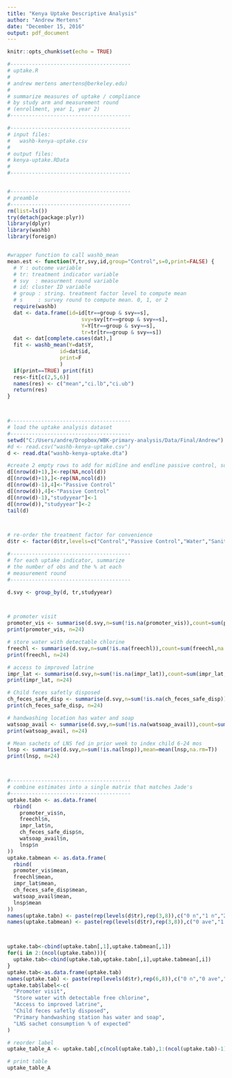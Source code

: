 ```yaml
---
title: "Kenya Uptake Descriptive Analysis"
author: "Andrew Mertens"
date: "December 15, 2016"
output: pdf_document
---
```


```r
knitr::opts_chunk$set(echo = TRUE)
```

```r

#---------------------------------------
# uptake.R
#
# andrew mertens amertens@berkeley.edu)
#
# summarize measures of uptake / compliance
# by study arm and measurement round
# (enrollment, year 1, year 2)
#---------------------------------------

#---------------------------------------
# input files:
#	washb-kenya-uptake.csv
#
# output files:
# kenya-uptake.RData
#
#---------------------------------------


#---------------------------------------
# preamble
#---------------------------------------
rm(list=ls())
try(detach(package:plyr))
library(dplyr)
library(washb)
library(foreign)


#wrapper function to call washb_mean
mean.est <- function(Y,tr,svy,id,group="Control",s=0,print=FALSE) {
  # Y : outcome variable
  # tr: treatment indicator variable
  # svy  : measurment round variable
  # id: cluster ID variable
  # group : string. treatment factor level to compute mean
  # s     : survey round to compute mean. 0, 1, or 2
  require(washb)
  dat <- data.frame(id=id[tr==group & svy==s],
                        svy=svy[tr==group & svy==s],
                        Y=Y[tr==group & svy==s],
                        tr=tr[tr==group & svy==s])
  dat <- dat[complete.cases(dat),]
  fit <- washb_mean(Y=dat$Y,
                 id=dat$id,
                 print=F
                 )
  if(print==TRUE) print(fit)
  res<-fit[c(2,5,6)]
  names(res) <- c("mean","ci.lb","ci.ub")
  return(res)
}



#---------------------------------------
# load the uptake analysis dataset
#---------------------------------------
setwd("C:/Users/andre/Dropbox/WBK-primary-analysis/Data/Final/Andrew")
#d <- read.csv("washb-kenya-uptake.csv")
d <- read.dta("washb-kenya-uptake.dta")
```

```r


#create 2 empty rows to add for midline and endline passive control, so empty columns get added to the table
d[(nrow(d)+1),]<-rep(NA,ncol(d))
d[(nrow(d)+1),]<-rep(NA,ncol(d))
d[(nrow(d)-1),4]<-"Passive Control"
d[(nrow(d)),4]<-"Passive Control"
d[(nrow(d)-1),"studyyear"]<-1
d[(nrow(d)),"studyyear"]<-2
tail(d)



# re-order the treatment factor for convenience
d$tr <- factor(d$tr,levels=c("Control","Passive Control","Water","Sanitation","Handwashing","WSH","Nutrition","Nutrition + WSH"))

#---------------------------------------
# for each uptake indicator, summarize
# the number of obs and the % at each
# measurement round
#---------------------------------------

d.svy <- group_by(d, tr,studyyear)



# promoter visit
promoter_vis <- summarise(d.svy,n=sum(!is.na(promoter_vis)),count=sum(promoter_vis,na.rm=T),mean=mean(promoter_vis,na.rm=T))
print(promoter_vis, n=24)

# store water with detectable chlorine
freechl <- summarise(d.svy,n=sum(!is.na(freechl)),count=sum(freechl,na.rm=T),mean=mean(freechl,na.rm=T))
print(freechl, n=24)

# access to improved latrine
impr_lat <- summarise(d.svy,n=sum(!is.na(impr_lat)),count=sum(impr_lat,na.rm=T),mean=mean(impr_lat,na.rm=T))
print(impr_lat, n=24)

# Child feces safetly disposed
ch_feces_safe_disp <- summarise(d.svy,n=sum(!is.na(ch_feces_safe_disp)),count=sum(ch_feces_safe_disp,na.rm=T),mean=mean(ch_feces_safe_disp,na.rm=T))
print(ch_feces_safe_disp, n=24)

# handwashing location has water and soap
watsoap_avail <- summarise(d.svy,n=sum(!is.na(watsoap_avail)),count=sum(watsoap_avail,na.rm=T),mean=mean(watsoap_avail,na.rm=T))
print(watsoap_avail, n=24)

# Mean sachets of LNS fed in prior week to index child 6-24 mos
lnsp <- summarise(d.svy,n=sum(!is.na(lnsp)),mean=mean(lnsp,na.rm=T))
print(lnsp, n=24)



#---------------------------------------
# combine estimates into a single matrix that matches Jade's
#---------------------------------------
uptake.tabn <- as.data.frame(
  rbind(
    promoter_vis$n,
    freechl$n,
    impr_lat$n,
    ch_feces_safe_disp$n,
    watsoap_avail$n,
    lnsp$n
))
uptake.tabmean <- as.data.frame(
  rbind(
  promoter_vis$mean,
  freechl$mean,
  impr_lat$mean,
  ch_feces_safe_disp$mean,
  watsoap_avail$mean,
  lnsp$mean
))
names(uptake.tabn) <- paste(rep(levels(d$tr),rep(3,8)),c("0 n","1 n","2 n"))
names(uptake.tabmean) <- paste(rep(levels(d$tr),rep(3,8)),c("0 ave","1 ave","2 ave"))



uptake.tab<-cbind(uptake.tabn[,1],uptake.tabmean[,1])
for(i in 2:(ncol(uptake.tabn))){
  uptake.tab<-cbind(uptake.tab,uptake.tabn[,i],uptake.tabmean[,i])
}
uptake.tab<-as.data.frame(uptake.tab)
names(uptake.tab) <- paste(rep(levels(d$tr),rep(6,8)),c("0 n","0 ave","1 n","1 ave","2 n","2 ave"))
uptake.tab$label<-c(
  "Promoter visit",
  "Store water with detectable free chlorine",
  "Access to improved latrine",
  "Child feces safetly disposed",
  "Primary handwashing station has water and soap",
  "LNS sachet consumption % of expected"
)

# reorder label
uptake_table_A <- uptake.tab[,c(ncol(uptake.tab),1:(ncol(uptake.tab)-1))]

# print table
uptake_table_A


```

